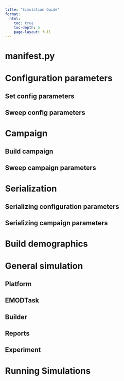 ---
title: "Simulation Guide"
format: 
  html:
    toc: true
    toc-depth: 5
    page-layout: full
---

# manifest.py

# Configuration parameters

## Set config parameters

## Sweep config parameters

# Campaign

## Build campaign

## Sweep campaign parameters

# Serialization

## Serializing configuration parameters

## Serializing campaign parameters

# Build demographics

# General simulation

## Platform

## EMODTask

## Builder

## Reports

## Experiment

# Running Simulations
